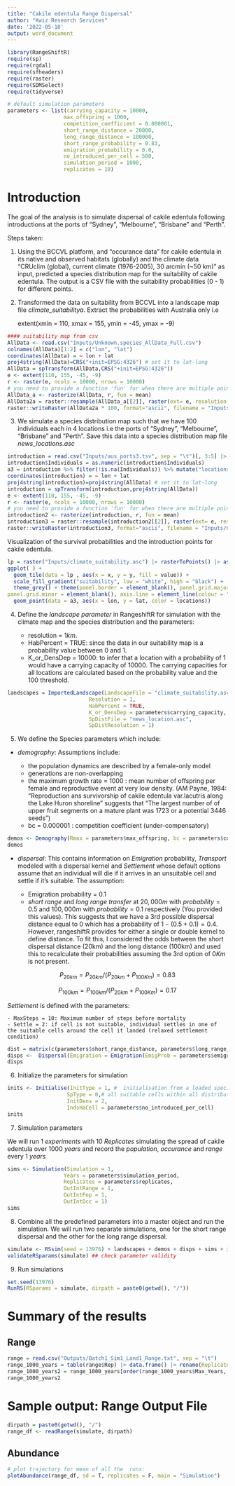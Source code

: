 ```yaml
---
title: "Cakile edentula Range Dispersal"
author: "Kwiz Research Services"
date: '2022-05-10'
output: word_document
---
```



```r
library(RangeShiftR)
require(sp)
require(rgdal)
require(sfheaders)
require(raster)
require(SDMSelect)
require(tidyverse)

# default simulation parameters
parameters <- list(carrying_capacity = 10000, 
                  max_offspring = 1000,
                  competition_coefficient = 0.000001,
                  short_range_distance = 20000,
                  long_range_distance = 100000,
                  short_range_probability = 0.83,
                  emigration_probability = 0.0,
                  no_introduced_per_cell = 500, 
                  simulation_period = 1000,
                  replicates = 10)
```


# Introduction

The goal of the analysis is to simulate dispersal of cakile edentula following introductions at the ports of "Sydney", "Melbourne", "Brisbane" and "Perth".

Steps taken:

1. Using the BCCVL platform, and "occurance data" for cakile edentula in its native and observed habitats (globally) and the climate data "CRUclim (global), current climate (1976-2005), 30 arcmin (~50 km)" as input, predicted a species distribution map for the suitability of cakile edentula.  The output is a CSV file with the suitability probabilities (0 - 1) for different points.

2. Transformed the data on suitability from BCCVL into a landscape map file *climate_suitabilitya*. Extract the probabilities with Australia only i.e

     extent(xmin = 110, xmax = 155, ymin = -45, ymax = -9)

```r
#### suitability map from csv
AllData <- read.csv("Inputs/Unknown.species_AllData_Full.csv")
colnames(AllData)[1:2] = c("lon", "lat")
coordinates(AllData) = ~ lon + lat
proj4string(AllData)=CRS("+init=EPSG:4326") # set it to lat-long
AllData = spTransform(AllData,CRS("+init=EPSG:4326"))
e <- extent(110, 155, -45, -9)
r <- raster(e, ncols = 10000, nrows = 10000)
# you need to provide a function 'fun' for when there are multiple points per cell
AllData_a <- rasterize(AllData, r, fun = mean)
AllData2a = raster::resample(AllData_a[[2]], raster(ext= e, resolution = 1,crs=projection(AllData)))
raster::writeRaster(AllData2a * 100, format="ascii", filename = "Inputs/climate_suitability", NAflag = -9, overwrite = T, bylayer = T, datatype = "INT4U")
```


3. We simulate a species distribution map such that we have 100 individuals each in 4 locations i.e the ports of "Sydney", "Melbourne", "Brisbane" and "Perth". Save this data into a species distribution map file *news_locations.asc*

```r
introduction = read.csv("Inputs/aus_ports3.tsv", sep = "\t")[, 3:5] |> rename(lon = X, lat = Y, Individuals = NInds)
introduction$Individuals = as.numeric(introduction$Individuals)
a3 = introduction %>% filter(!is.na(Individuals)) %>% mutate("locations" =  rep(c("Syd", "Mel", "Bris", "Perth"), 100)) %>% na.omit()
coordinates(introduction) = ~ lon + lat
proj4string(introduction)=proj4string(AllData) # set it to lat-long
introduction = spTransform(introduction,proj4string(AllData))
e <- extent(110, 155, -45, -9)
r <- raster(e, ncols = 10000, nrows = 10000)
# you need to provide a function 'fun' for when there are multiple points per cell
introduction2 <- rasterize(introduction, r, fun = mean)
introduction3 = raster::resample(introduction2[[2]], raster(ext= e, resolution= 1,crs=projection(introduction)))
raster::writeRaster(introduction3, format="ascii", filename = "Inputs/news_location.asc", NAflag = -9, overwrite = T, datatype = "UTF-8")
```


Visualization of the survival probabilities and the introduction points for cakile edentula.

```r
lp = raster("Inputs/climate_suitability.asc") |> rasterToPoints() |> as.data.frame()  |> rename(value = climate_suitability) |> filter(!is.na(value))
ggplot( ) + 
  geom_tile(data = lp , aes(x = x, y = y, fill = value)) + 
  scale_fill_gradient("suitability", low = "white", high = "black") +
  theme_grey() + theme(panel.border = element_blank(), panel.grid.major = element_blank(),
panel.grid.minor = element_blank(), axis.line = element_line(colour = "black")) + 
  geom_point(data = a3, aes(x = lon, y = lat, color = locations))
```


4. Define the *landscape parameter* in RangeshiftR for simulation with the climate map and the species distribution and the parameters:

      - resolution = $1km$. 
      - HabPercent = TRUE: since the data in our suitability map is a probability value between 0 and 1. 
      - K_or_DensDep = 10000: to infer that a location with a probability of 1 would have a carrying capacity of 10000. The carrying capacities for all locations are calculated based on the probability value and the 100 threshold. 
      

```r
landscapes = ImportedLandscape(LandscapeFile = "climate_suitability.asc", 
                          Resolution = 1, 
                          HabPercent = TRUE, 
                          K_or_DensDep = parameters$carrying_capacity, 
                          SpDistFile = "news_location.asc", 
                          SpDistResolution = 1)
```

5. We define the Species parameters which include:

- *demography*: Assumptions include:

    - the population dynamics are described by a female-only model 
    - generations are non-overlapping 
    - the maximum growth rate = 1000 : mean number of offspring per female and reproductive event at very low density. (AM Payne, 1984: "Reproduction ans survivorship of cakile edentula var.lacutris along the Lake Huron shoreline" suggests that "The largest number of of upper fruit segments on a mature plant was 1723 or a potential 3446 seeds")
    - bc = 0.000001 : competition coefficient (under-compensatory)

```r
demos <- Demography(Rmax = parameters$max_offspring, bc = parameters$competition_coefficient, ReproductionType = 0)
demos
```

- *dispersal*: This contains information on *Emigration* probability, *Transport* modeled with a dispersal kernel and *Settlement* whose default options assume that an individual will die if it arrives in an unsuitable cell and settle if it’s suitable. The assumption:

    - Emigration probability = 0.1
    - *short range* and *long range transfer* at $20,000m$ with $probability = 0.5$ and $100,000m$ with $probability = 0.1$ respectively (You provided this values). This suggests that we have a 3rd possible dispersal distance equal to $0$ which has a probability of $1 - (0.5 + 0.1) = 0.4$. However, rangeshiftR  provides for either a single or double kernel to define distance. To fit this, I considered the odds between the short dispersal distance (20km) and the long distance (100km) and used this to recalculate their probabilities assuming the 3rd option of $0Km$ is not present.

$$P_{20km} = P_{20km}/{(P_{20km} + P_{100Km})} = 0.83$$

$$P_{100km} = P_{100km}/{(P_{20km} + P_{100Km})}=0.17$$

*Settlement* is defined with the parameters:

    - MaxSteps = 10: Maximum number of steps before mortality
    - Settle = 2: if cell is not suitable, individual settles in one of the suitable cells around the cell it landed (relaxed settlement condition)

```r
dist = matrix(c(parameters$short_range_distance, parameters$long_range_distance, parameters$short_range_probability), ncol = 3, byrow = T)
disps <-  Dispersal(Emigration = Emigration(EmigProb = parameters$emigration_probability), Transfer =  DispersalKernel(DoubleKernel = T, Distances = dist)) + Settlement(MaxSteps = 0, Settle = 2)
disps
```

6. Initialize the parameters for simulation


```r
inits <- Initialise(InitType = 1, #  initialisation from a loaded species distribution map
                   SpType = 0,# all suitable cells within all distribution presence cells
                   InitDens = 2,
                   IndsHaCell = parameters$no_introduced_per_cell) 
inits
```

7. Simulation parameters

We will run $1\ experiments$ with $10\ Replicates$ simulating the spread of cakile edentula over $1000\ years$ and record the *population*, *occurance* and *range* every $1\ years$

```r
sims <- Simulation(Simulation = 1,
                  Years = parameters$simulation_period,
                  Replicates = parameters$replicates,
                  OutIntRange = 1,
                  OutIntPop = 1,
                  OutIntOcc = 1)
sims
```

8. Combine all the predefined parameters into a master object and run the simulation. We will run two separate simulations, one for the short range dispersal and the other for the long range dispersal.

```r
simulate <- RSsim(seed = 13976) + landscapes + demos + disps + sims + inits
validateRSparams(simulate) ## check parameter validity
```

9. Run simulations

```r
set.seed(13976)
RunRS(RSparams = simulate, dirpath = paste0(getwd(), "/"))
```


# Summary of the results
## Range

```r
range = read.csv("Outputs/Batch1_Sim1_Land1_Range.txt", sep = "\t")
range_1000_years = table(range$Rep) |> data.frame() |> rename(Replicate = Var1, Max_Years = Freq) |> mutate(Max_Years = Max_Years -1)
range_1000_years2 = range_1000_years[order(range_1000_years$Max_Years, decreasing = T), ]
range_1000_years2
```

# Sample output: Range Output File

```r
dirpath = paste0(getwd(), "/")
range_df <- readRange(simulate, dirpath)
```

## Abundance

```r
# plot trajectory for mean of all the  runs:
plotAbundance(range_df, sd = T, replicates = F, main = "Simulation")
```